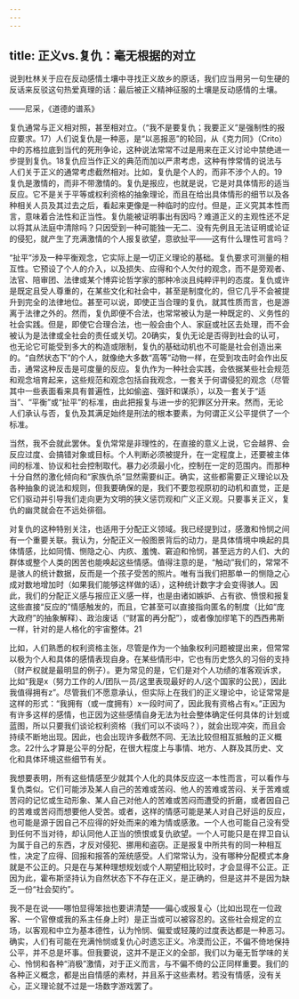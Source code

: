 ```yaml
---
---
---
```

title: 正义vs.复仇：毫无根据的对立
---




说到杜林关于应在反动感情土壤中寻找正义故乡的原话，我们应当用另一句生硬的反话来反驳这句热爱真理的话：最后被正义精神征服的土壤是反动感情的土壤。

——尼采，《道德的谱系》

复仇通常与正义相对照，甚至相对立。（“我不是要复仇；我要正义”是强制性的报应要求。17）人们说复仇是一种恶，是“以恶报恶”的轮回，从《克力同》（Crito）中的苏格拉底到当代的死刑争论，这种说法常常不过是用来在正义讨论中禁绝进一步提到复仇。18复仇应当作正义的典范而加以严肃考虑，这种有悖常情的说法与人们关于正义的通常考虑截然相对。比如，复仇是个人的，而非不涉个人的。19复仇是激情的，而非不带激情的。复仇是报应，也就是说，它是对具体情形的适当反应。它不是关于平等或权利资格的抽象理论，而且在给出具体情形的细节以及各种相关人员及其过去之后，看起来更像是一种临时的应付。但是，正义究其本性而言，意味着合法性和正当性。复仇能被证明事出有因吗？难道正义的主观性还不足以将其从法庭中清除吗？只因受到一种可能独一无二、没有先例且无法证明或论证的侵犯，就产生了充满激情的个人报复欲望，意欲扯平——这有什么理性可言吗？

“扯平”涉及一种平衡观念，它实际上是一切正义理论的基础。复仇要求可测量的相互性。它预设了个人的介入，以及损失、应得和个人欠付的观念，而不是旁观者、法官、陪审团、法律或某个博弈论哲学家的那种冷淡且纯粹评判的态度。复仇或许是既定且受人尊重的，在某些文化和社会中，甚至是制度化的，但它几乎不会被提升到完全的法律地位。甚至可以说，即使正当合理的复仇，就其性质而言，也是游离于法律之外的。然而，复仇即便不合法，也常常被认为是一种既定的、义务性的社会实践。但是，即使它合理合法，也一般会由个人、家庭或社区去处理，而不会被认为是法律或全社会的责任或关切。20确实，复仇无论是否得到社会的认可，也无论它可能受到多大的构造或限制，复仇的基础动机也不可能是社会创造出来的。“自然状态下”的个人，就像绝大多数“高等”动物一样，在受到攻击时会作出反击，通常这种反击是可度量的反应。复仇作为一种社会实践，会依据某些社会规范和观念培育起来，这些规范和观念包括自我观念，一套关于何谓侵犯的观念（尽管其中一些表面看来具有普遍性，比如偷盗、强奸和谋杀），以及一套关于“适当”、“平衡”或“扯平”的标准，由此把报复与进一步的犯罪区分开来。然而，无论人们承认与否，复仇及其满足始终是刑法的根本要素，为何谓正义公平提供了一个标准。

当然，我不会就此罢休。复仇常常是非理性的，在直接的意义上说，它会越界、会反应过度、会搞错对象或目标。个人判断必须被提升，在一定程度上，还要被主体间的标准、协议和社会控制取代。暴力必须最小化，控制在一定的范围内。而那种十分自然的激化倾向和“家族仇杀”显然需要纠正。确实，这些都需要正义理论以及各种抽象的说法和规则，但我要确保的是，我们不要忽视原初的动机和直觉，正是它们驱动并引导我们走向更为文明的狭义惩罚观和广义正义观。只要事关正义，复仇的幽灵就会在不远处徘徊。

对复仇的这种特别关注，也适用于分配正义领域。我已经提到过，感激和怜悯之间有一个重要关联。我认为，分配正义一般图景背后的动力，是具体情境中唤起的具体情感，比如同情、恻隐之心、内疚、羞愧、窘迫和怜悯，甚至远方的人们、大的群体或整个人类的困苦也能唤起这些情感。值得注意的是，“触动”我们的，常常不是骇人的统计数据，反而是一个孩子受苦的照片。唯有当我们把那单一的恻隐之心成对数地增加时（如果我们能够这样做的话），这种统计数字才会变得骇人。因此，我们的分配正义感与报应正义感一样，也是由诸如嫉妒、占有欲、愤恨和报复这些直接“反应的”情感触发的，而且，它甚至可以直接指向匿名的制度（比如“庞大政府”的抽象解释）、政治废话（“财富的再分配”），或者像加缪笔下的西西弗斯一样，针对的是人格化的宇宙整体。21

比如，人们熟悉的权利资格主张，尽管是作为一个抽象权利问题被提出来，但常常以极为个人和具体的感情表现自身。在某些情形中，它也有历史悠久的习俗的支持（财产权就是最明显的例子）。更为常见的是，它们是对个人功绩的准客观诉求，比如“我是x（努力工作的人/团队一员/这里表现最好的人/这个国家的公民），因此我值得拥有z”。尽管我们不愿意承认，但实际上在我们的正义理论中，论证常常是这样的形式：“我拥有（或一度拥有）x一段时间了，因此我有资格占有x。”正因为有许多这样的感情，也正因为这些感情自身无法为社会整体确定任何具体的计划或蓝图，所以只要我们谈论权利资格（我们可以不谈吗？），就会出现冲突，而且会持续不断地出现。因此，也会出现许多截然不同、无法比较但相互抵触的正义概念。22什么才算是公平的分配，在很大程度上与事情、地方、人群及其历史、文化和具体环境这些细节有关。

我想要表明，所有这些情感至少就其个人化的具体反应这一本性而言，可以看作与复仇类似。它们可能涉及某人自己的苦难或苦闷、他人的苦难或苦闷、关于苦难或苦闷的记忆或生动形象、某人自己对他人的苦难或苦闷而遭受的折磨，或者因自己的苦难或苦闷而想要他人受苦。或者，这样的情感可能是某人对自己好运的反应，也可能是源于因自己不应得的好处而来的难为情或感激。一个人也可能自己没有受到任何不当对待，却认同他人正当的愤恨或复仇欲望。一个人可能只是在捍卫自认为属于自己的东西，才反对侵犯、挪用和盗窃。正是报复中所共有的同一种相互性，决定了应得、回报和报答的笼统感受。人们常常认为，没有哪种分配模式本身就是不公正的。只是在与某种理想规划或个人期望相比较时，才会显得不公正。正因为此，霍布斯坚持认为自然状态下不存在正义，是正确的，但是这并不是因为缺乏一份“社会契约”。

我不是在说——哪怕显得笨拙也要讲清楚——偏心或报复心（比如出现在一位政客、一个官僚或我的系主任身上时）是正当或可以被容忍的。这些社会规定的立场，以客观和中立为基本德性，认为怜悯、偏爱或轻蔑的过度表达都是一种恶习。确实，人们有可能在充满怜悯或复仇心时遗忘正义。冷漠而公正，不偏不倚地保持公平，并不总是坏事。但我要说，这并不是正义的全部，我们以为毫无哲学味的关心、怜悯和各种“消极”激情，对于正义而言，与不偏不倚的公正同样重要。我们的各种正义概念，都是出自情感的素材，并且系于这些素材。若没有情感，没有关心，正义理论就不过是一场数字游戏罢了。